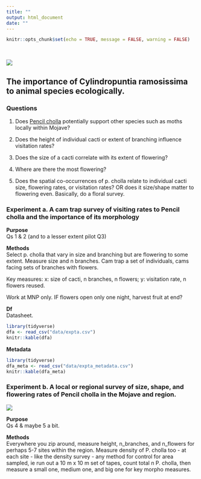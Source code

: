 ```yaml
---
title: ""
output: html_document
date: ""
---
```


```r
knitr::opts_chunk$set(echo = TRUE, message = FALSE, warning = FALSE)
```

<br>  

![](./pencil.jpg) 

## The importance of Cylindropuntia ramosissima to animal species ecologically.


### Questions
1. Does [Pencil cholla](https://calscape.org/Cylindropuntia-ramosissima-()) potentially support other species such as moths locally within Mojave?  
2. Does the height of individual cacti or extent of branching influence visitation rates?  
3. Does the size of a cacti correlate with its extent of flowering?  

4. Where are there the most flowering?
5. Does the spatial co-occurrences of p. cholla relate to individual cacti size, flowering rates, or visitation rates?  OR does it size/shape matter to flowering even.  Basically, do a floral survey.  



### Experiment a. A cam trap survey of visiting rates to Pencil cholla and the importance of its morphology  

**Purpose**  
Qs 1 & 2 (and to a lesser extent pilot Q3)

**Methods**   
Select p. cholla that vary in size and branching but are flowering to some extent. Measure size and n branches.
Cam trap a set of individuals, cams facing sets of branches with flowers.


Key measures: x: size of cacti, n branches, n flowers; y: visitation rate, n flowers reused. 


Work at MNP only. 
IF flowers open only one night, harvest fruit at end?  

**Df**  
Datasheet.  

```r
library(tidyverse)
dfa <- read_csv("data/expta.csv")
knitr::kable(dfa)

```

**Metadata**  

```r
library(tidyverse)
dfa_meta <- read_csv("data/expta_metadata.csv")
knitr::kable(dfa_meta)

```



### Experiment b. A local or regional survey of size, shape, and flowering rates of Pencil cholla in the Mojave and region.  



![](map.png)


**Purpose**  
Qs 4 & maybe 5 a bit.    

**Methods**   
Everywhere you zip around, measure height, n_branches, and n_flowers for perhaps 5-7 sites within the region. 
Measure density of P. cholla too - at each site - like the density survey - any method for control for area sampled, ie run out a 10 m x 10 m set of tapes, count total n P. cholla, then measure a small one, medium one, and big one for key morpho measures.  

